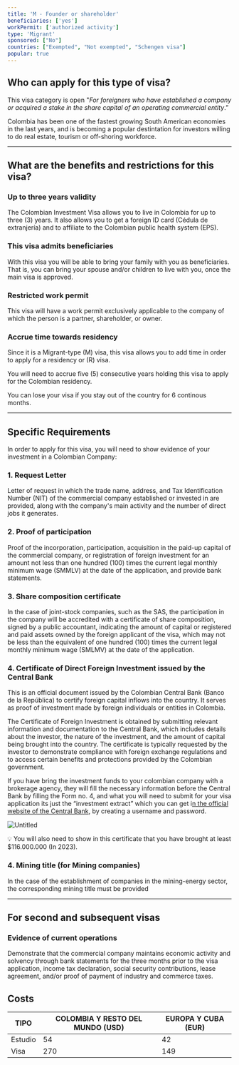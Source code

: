 ```yaml
---
title: 'M - Founder or shareholder'
beneficiaries: ['yes']
workPermit: ['authorized activity']
type: 'Migrant'
sponsored: ["No"]
countries: ["Exempted", "Not exempted", "Schengen visa"]
popular: true
---
```

## Who can apply for this type of visa?

This visa category is open "*For foreigners who have established a company or acquired a stake in the share capital of an operating commercial entity*.”

Colombia has been one of the fastest growing South American economies in the last years, and is becoming a popular destintation for investors willing to do real estate, tourism or off-shoring workforce.

---

## What are the benefits and restrictions for this visa?

### **Up to three years validity**

The Colombian Investment Visa allows you to live in Colombia for up to three (3) years. It also allows you to get a foreign ID card (Cédula de extranjería) and to affiliate to the Colombian public health system (EPS).

### **This visa admits beneficiaries**

With this visa you will be able to bring your family with you as beneficiaries. That is, you can bring your spouse and/or children to live with you, once the main visa is approved.

### Restricted **work permit**

This visa will have a work permit exclusively applicable to the company of which the person is a partner, shareholder, or owner.

### **Accrue time towards residency**

Since it is a Migrant-type (M) visa, this visa allows you to add time in order to apply for a residency or (R) visa.

You will need to accrue five (5) consecutive years holding this visa to apply for the Colombian residency.

You can lose your visa if you stay out of the country for 6 continous months.

---

## Specific Requirements

In order to apply for this visa, you will need to show evidence of your investment in a Colombian Company:

### 1. Request Letter

Letter of request in which the trade name, address, and Tax Identification Number (NIT) of the commercial company established or invested in are provided, along with the company's main activity and the number of direct jobs it generates.

### 2. Proof of participation

Proof of the incorporation, participation, acquisition in the paid-up capital of the commercial company, or registration of foreign investment for an amount not less than one hundred (100) times the current legal monthly minimum wage (SMMLV) at the date of the application, and provide bank statements.

### 3. Share composition certificate

In the case of joint-stock companies, such as the SAS, the participation in the company will be accredited with a certificate of share composition, signed by a public accountant, indicating the amount of capital or registered and paid assets owned by the foreign applicant of the visa, which may not be less than the equivalent of one hundred (100) times the current legal monthly minimum wage (SMLMV) at the date of the application.

### 4. Certificate of Direct Foreign Investment issued by the Central Bank

This is an official document issued by the Colombian Central Bank (Banco de la República) to certify foreign capital inflows into the country. It serves as proof of investment made by foreign individuals or entities in Colombia.

The Certificate of Foreign Investment is obtained by submitting relevant information and documentation to the Central Bank, which includes details about the investor, the nature of the investment, and the amount of capital being brought into the country. The certificate is typically requested by the investor to demonstrate compliance with foreign exchange regulations and to access certain benefits and protections provided by the Colombian government.

If you have bring the investment funds to your colombian company with a brokerage agency, they will fill the necessary information before the Central Bank by filling the Form no. 4, and what you will need to submit for your visa application its just the “investment extract” which you can get i[n the official website of the Central Bank](https://zenu.banrep.gov.co/siteminderagent/forms/BANREP_sauc.fcc?TYPE=33554433&REALMOID=06-870eb168-471a-4a13-85a4-3446f6237643&GUID=&SMAUTHREASON=0&METHOD=GET&SMAGENTNAME=-SM-jfDB62YUvEZxPBq%2bnkYmczClfx3pA4BeGR7TSdLeZKpURLsKBnH36ZE%2fSZ38ASeb&TARGET=-SM-https%3a%2f%2fzenu%2ebanrep%2egov%2eco%2fSAUCPortal%2fapp%2findex#), by creating a username and password. 

![Untitled](https://prod-files-secure.s3.us-west-2.amazonaws.com/5ba766a1-ea5e-4bc0-88f5-29aa4760f982/c4cc3972-7664-48b3-b5f1-c5a692ac14d0/Untitled.png)

<aside>
💡 You will also need to show in this certificate that you have brought at least $116.000.000 (In 2023).

</aside>

### 4. Mining title (for Mining companies)

In the case of the establishment of companies in the mining-energy sector, the corresponding mining title must be provided

---

## For second and subsequent visas

### Evidence of current operations

Demonstrate that the commercial company maintains economic activity and solvency through bank statements for the three months prior to the visa application, income tax declaration, social security contributions, lease agreement, and/or proof of payment of industry and commerce taxes. 

## Costs

| TIPO | COLOMBIA Y RESTO DEL MUNDO (USD) | EUROPA Y CUBA (EUR) |
| --- | --- | --- |
| Estudio | 54 | 42 |
| Visa | 270 | 149 |
